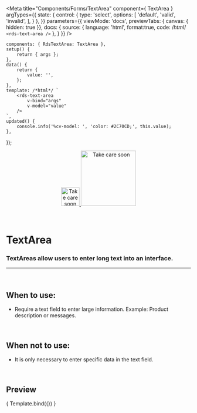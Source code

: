 
<Meta
	title="Components/Forms/TextArea"
	component={ TextArea }
	argTypes={{
		state: {
			control: {
				type: 'select',
					options: [
						'default',
						'valid',
						'invalid',
					],
			}
		},
	}}
	parameters={{
		viewMode: 'docs',
		previewTabs: { canvas: { hidden: true }},
		docs: {
			source: {
				language: 'html',
				format:true,
				code: /*html*/ `
<rds-text-area />`
			},
		}
	}}
/>

	components: { RdsTextArea: TextArea },
	setup() {
		return { args };
	},
	data() {
		return {
			value: '',
		};
	},
	template: /*html*/ `
		<rds-text-area
			v-bind="args" 
			v-model="value"
		/>
	`,
	updated() {
		console.info('%cv-model: ', 'color: #2C70CD;', this.value);
	},
});

<div align="center" style={{display: 'flex'}}>
    <a href="https://rahulaher.netlify.app">
        <img src="../../../public/img/logo/glyph-black-colored.svg" alt="Take care soon" width="50" />
        <img src="../../../public/img/logo/word-black-colored.svg" alt="Take care soon" width="150" />
    </a>
</div>

<br />
<br />

# TextArea

### TextAreas allow users to enter long text into an interface.
---
<br />

## When to use:
- Require a text field to enter large information. Example: Product description or messages.

<br />

## When not to use:
- It is only necessary to enter specific data in the text field.

<br />

## Preview

<Canvas>
	<Story
		name="TextArea"
		args={{}}
	>
		{ Template.bind({}) }
	</Story>
</Canvas>

<ArgsTable story="TextArea" />
